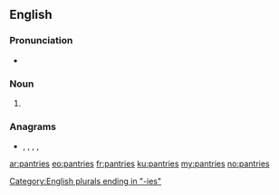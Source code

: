 ==English==

===Pronunciation===
* {{IPA|/ˈpæntɹiz/|lang=en}}

===Noun===
{{head|en|noun plural form}}

# {{plural of|pantry|lang=en}}

===Anagrams===
* {{l|en|painters}}, {{l|en|pertains}}, {{l|en|pristane}}, {{l|en|repaints}}, {{l|en|terapins}}

[[Category:English plurals ending in "-ies"]]

[[ar:pantries]]
[[eo:pantries]]
[[fr:pantries]]
[[ku:pantries]]
[[my:pantries]]
[[no:pantries]]
